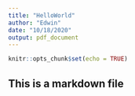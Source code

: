 ---
title: "HelloWorld"
author: "Edwin"
date: "10/18/2020"
output: pdf_document
---

```{r setup, include=FALSE}
knitr::opts_chunk$set(echo = TRUE)
```
## This is a markdown file
